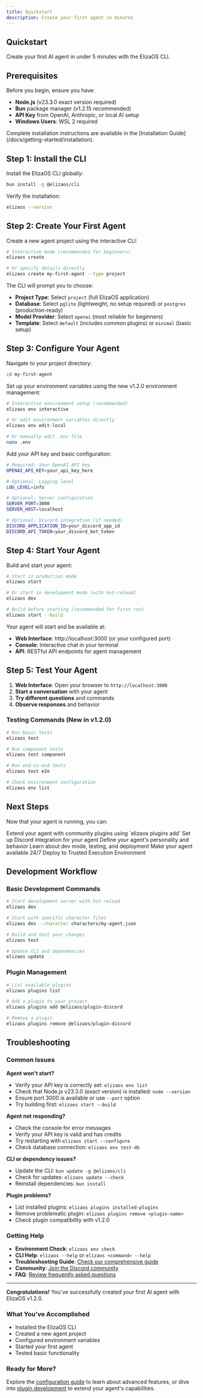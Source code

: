 ```yaml
---
title: Quickstart
description: Create your first agent in minutes
---
```


## Quickstart

Create your first AI agent in under 5 minutes with the ElizaOS CLI.


## Prerequisites

Before you begin, ensure you have:

- **Node.js** (v23.3.0 exact version required)
- **Bun** package manager (v1.2.15 recommended)
- **API Key** from OpenAI, Anthropic, or local AI setup
- **Windows Users**: WSL 2 required

<Callout type="info">
  Complete installation instructions are available in the [Installation
  Guide](/docs/getting-started/installation).
</Callout>

## Step 1: Install the CLI

Install the ElizaOS CLI globally:

```bash
bun install -g @elizaos/cli
```

Verify the installation:

```bash
elizaos --version
```

## Step 2: Create Your First Agent

Create a new agent project using the interactive CLI:

```bash
# Interactive mode (recommended for beginners)
elizaos create

# Or specify details directly
elizaos create my-first-agent --type project
```

The CLI will prompt you to choose:

- **Project Type**: Select `project` (full ElizaOS application)
- **Database**: Select `pglite` (lightweight, no setup required) or `postgres` (production-ready)
- **Model Provider**: Select `openai` (most reliable for beginners)
- **Template**: Select `default` (includes common plugins) or `minimal` (basic setup)

## Step 3: Configure Your Agent

Navigate to your project directory:

```bash
cd my-first-agent
```

Set up your environment variables using the new v1.2.0 environment management:

```bash
# Interactive environment setup (recommended)
elizaos env interactive

# Or edit environment variables directly
elizaos env edit-local

# Or manually edit .env file
nano .env
```

Add your API key and basic configuration:

```bash
# Required: Your OpenAI API key
OPENAI_API_KEY=your_api_key_here

# Optional: Logging level
LOG_LEVEL=info

# Optional: Server configuration
SERVER_PORT=3000
SERVER_HOST=localhost

# Optional: Discord integration (if needed)
DISCORD_APPLICATION_ID=your_discord_app_id
DISCORD_API_TOKEN=your_discord_bot_token
```

## Step 4: Start Your Agent

Build and start your agent:

```bash
# Start in production mode
elizaos start

# Or start in development mode (with hot-reload)
elizaos dev

# Build before starting (recommended for first run)
elizaos start --build
```

Your agent will start and be available at:

- **Web Interface**: http://localhost:3000 (or your configured port)
- **Console**: Interactive chat in your terminal
- **API**: RESTful API endpoints for agent management

## Step 5: Test Your Agent

1. **Web Interface**: Open your browser to `http://localhost:3000`
2. **Start a conversation** with your agent
3. **Try different questions** and commands
4. **Observe responses** and behavior

### Testing Commands (New in v1.2.0)

```bash
# Run basic tests
elizaos test

# Run component tests
elizaos test component

# Run end-to-end tests
elizaos test e2e

# Check environment configuration
elizaos env list
```

## Next Steps

Now that your agent is running, you can:

<Cards>
  <Card title="Add Plugins" href="/docs/plugins">
    Extend your agent with community plugins using `elizaos plugins add`
  </Card>
  <Card title="Connect to Discord" href="/docs/core-concepts/communication">
    Set up Discord integration for your agent
  </Card>
  <Card
    title="Customize Personality"
    href="/docs/core-concepts/agent-development/character-definition"
  >
    Define your agent's personality and behavior
  </Card>
  <Card title="Development Workflow" href="/docs/getting-started/configuration">
    Learn about dev mode, testing, and deployment
  </Card>
  <Card title="Deploy to Production" href="/docs/advanced/deployment">
    Make your agent available 24/7
  </Card>
  <Card title="TEE Deployment" href="/docs/advanced/tee-deployment">
    Deploy to Trusted Execution Environment
  </Card>
</Cards>

## Development Workflow

### Basic Development Commands

```bash
# Start development server with hot-reload
elizaos dev

# Start with specific character files
elizaos dev --character characters/my-agent.json

# Build and test your changes
elizaos test

# Update CLI and dependencies
elizaos update
```

### Plugin Management

```bash
# List available plugins
elizaos plugins list

# Add a plugin to your project
elizaos plugins add @elizaos/plugin-discord

# Remove a plugin
elizaos plugins remove @elizaos/plugin-discord
```

## Troubleshooting

### Common Issues

**Agent won't start?**

- Verify your API key is correctly set: `elizaos env list`
- Check that Node.js v23.3.0 (exact version) is installed: `node --version`
- Ensure port 3000 is available or use `--port` option
- Try building first: `elizaos start --build`

**Agent not responding?**

- Check the console for error messages
- Verify your API key is valid and has credits
- Try restarting with `elizaos start --configure`
- Check database connection: `elizaos env test-db`

**CLI or dependency issues?**

- Update the CLI: `bun update -g @elizaos/cli`
- Check for updates: `elizaos update --check`
- Reinstall dependencies: `bun install`

**Plugin problems?**

- List installed plugins: `elizaos plugins installed-plugins`
- Remove problematic plugin: `elizaos plugins remove <plugin-name>`
- Check plugin compatibility with v1.2.0

### Getting Help

- **Environment Check**: `elizaos env check`
- **CLI Help**: `elizaos --help` or `elizaos <command> --help`
- **Troubleshooting Guide**:
  [Check our comprehensive guide](/docs/learning-tracks/simple/guides/troubleshooting-guide)
- **Community**: [Join the Discord community](https://discord.gg/elizaos)
- **FAQ**: [Review frequently asked questions](/docs/faq)

---

**Congratulations!** You've successfully created your first AI agent with ElizaOS v1.2.0.

### What You've Accomplished

- Installed the ElizaOS CLI
- Created a new agent project
- Configured environment variables
- Started your first agent
- Tested basic functionality

### Ready for More?

Explore the [configuration guide](/docs/getting-started/configuration) to learn about advanced
features, or dive into [plugin development](/docs/plugins/creating-plugins) to extend your agent's
capabilities.
